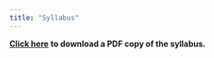 ```yaml
---
title: "Syllabus"
---
```


[**Click here**](https://q.utoronto.ca/courses/366713/files/32969250?wrap=1 "PDF of syllabus") **to download a PDF copy of the syllabus.**
